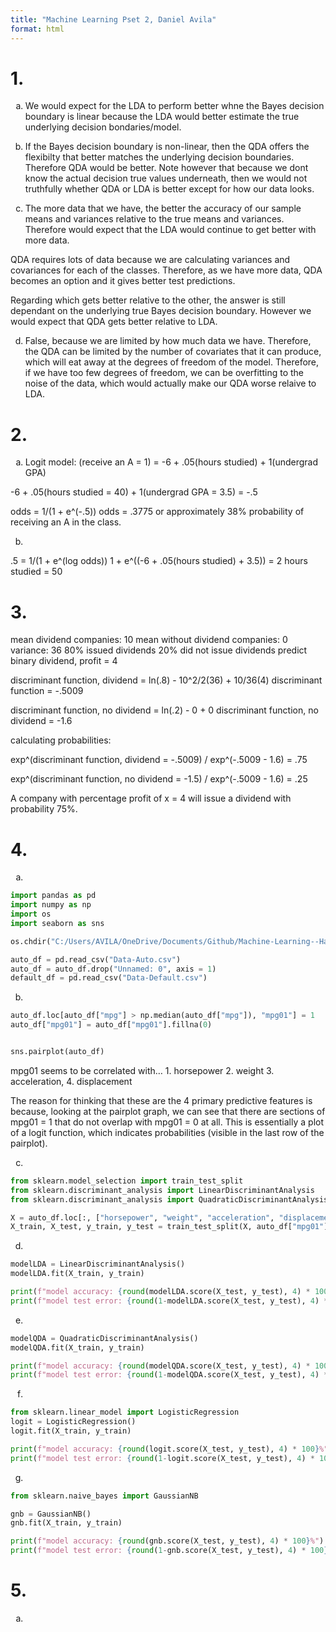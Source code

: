 ```yaml
---
title: "Machine Learning Pset 2, Daniel Avila"
format: html
---
```


# 1. 

(a)
We would expect for the LDA to perform better whne the Bayes decision boundary is linear
because the LDA would better estimate the true underlying decision bondaries/model. 

(b)
If the Bayes decision boundary is non-linear, then the QDA offers the flexibilty that better matches the underlying decision boundaries. Therefore QDA would be better. 
Note however that because we dont know the actual decision true values underneath, then we would not truthfully whether QDA or LDA is better except for how our data looks.

(c)
The more data that we have, the better the accuracy of our sample means and variances relative to the true means and variances. Therefore would expect that the LDA would continue to get better with more data. 

QDA requires lots of data because we are calculating variances and covariances for each of the classes. Therefore, as we have more data, QDA becomes an option and it gives better test predictions.

Regarding which gets better relative to the other,  the answer is still dependant on the underlying true Bayes decision boundary. However we would expect that QDA gets better relative to LDA.

(d)
False, because we are limited by how much data we have. Therefore, the QDA can be limited by the number of covariates that it can produce, which will eat away at the degrees of freedom of the model. Therefore, if we have too few degrees of freedom, we can be overfitting to the noise of the data, which would actually make our QDA worse relaive to LDA. 


# 2.
(a)
Logit model: (receive an A = 1) = -6 + .05(hours studied) + 1(undergrad GPA)

-6 + .05(hours studied = 40) + 1(undergrad GPA = 3.5) = -.5

odds = 1/(1 + e^(-.5))
odds = .3775 or approximately 38% probability of receiving an A in the class.

(b)

.5 = 1/(1 + e^(log odds))
1 + e^((-6 + .05(hours studied) + 3.5)) = 2
hours studied = 50

# 3.


mean dividend companies: 10
mean without dividend companies: 0
variance: 36
80% issued dividends
20% did not issue dividends
predict binary dividend, profit = 4

discriminant function, dividend = ln(.8) - 10^2/2(36) + 10/36(4)
discriminant function = -.5009

discriminant function, no dividend = ln(.2) - 0 + 0
discriminant function, no dividend = -1.6

calculating probabilities:

exp^(discriminant function, dividend = -.5009) / exp^(-.5009 - 1.6) = .75

exp^(discriminant function, no dividend = -1.5) / exp^(-.5009 - 1.6) = .25

A company with percentage profit of x = 4 will issue a dividend with probability 75%. 


# 4.
(a)
```python
import pandas as pd
import numpy as np
import os
import seaborn as sns

os.chdir("C:/Users/AVILA/OneDrive/Documents/Github/Machine-Learning--Harris/Problem-Set-2")

auto_df = pd.read_csv("Data-Auto.csv")
auto_df = auto_df.drop("Unnamed: 0", axis = 1)
default_df = pd.read_csv("Data-Default.csv")

```

(b)
```python
auto_df.loc[auto_df["mpg"] > np.median(auto_df["mpg"]), "mpg01"] = 1
auto_df["mpg01"] = auto_df["mpg01"].fillna(0)


sns.pairplot(auto_df)
```

mpg01 seems to be correlated with...
1. horsepower
2. weight
3. acceleration,
4. displacement

The reason for thinking that these are the 4 primary predictive features is because, looking at the pairplot graph, we can see that there are sections of mpg01 = 1 that do not overlap with mpg01 = 0 at all. This is essentially a plot of a logit function, which indicates probabilities (visible in the last row of the pairplot). 

(c)

```python
from sklearn.model_selection import train_test_split
from sklearn.discriminant_analysis import LinearDiscriminantAnalysis
from sklearn.discriminant_analysis import QuadraticDiscriminantAnalysis

X = auto_df.loc[:, ["horsepower", "weight", "acceleration", "displacement"]]
X_train, X_test, y_train, y_test = train_test_split(X, auto_df["mpg01"], test_size = .5, random_state = 22)
```

(d)
```python
modelLDA = LinearDiscriminantAnalysis()
modelLDA.fit(X_train, y_train)

print(f"model accuracy: {round(modelLDA.score(X_test, y_test), 4) * 100}%")
print(f"model test error: {round(1-modelLDA.score(X_test, y_test), 4) * 100}%")
```

(e)
```python
modelQDA = QuadraticDiscriminantAnalysis()
modelQDA.fit(X_train, y_train)

print(f"model accuracy: {round(modelQDA.score(X_test, y_test), 4) * 100}%")
print(f"model test error: {round(1-modelQDA.score(X_test, y_test), 4) * 100}%")

```

(f)
```python
from sklearn.linear_model import LogisticRegression
logit = LogisticRegression()
logit.fit(X_train, y_train)

print(f"model accuracy: {round(logit.score(X_test, y_test), 4) * 100}%")
print(f"model test error: {round(1-logit.score(X_test, y_test), 4) * 100}%")

```

(g)
```python
from sklearn.naive_bayes import GaussianNB

gnb = GaussianNB()
gnb.fit(X_train, y_train)

print(f"model accuracy: {round(gnb.score(X_test, y_test), 4) * 100}%")
print(f"model test error: {round(1-gnb.score(X_test, y_test), 4) * 100}%")
```

# 5. 
(a)
```python


```